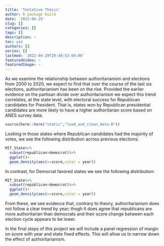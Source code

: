 ```yaml
---
title: 'Tentative Thesis'
author: R package build
date: '2022-04-29'
slug: []
categories: []
tags: []
description: ~
toc: yes
authors: []
series: []
lastmod: '2022-04-29T20:40:53-04:00'
featuredVideo: ~
featuredImage: ~
---
```


As we examine the relationship between authoritarianism and elections from 2000 to 2020, we expect to find that over the course of the last six elections, authoritarianism has been on the rise. Provided the earlier evidence on the partisan divide over authoritarianism we expect this trend correlates, at the state level, with electoral success for Republican candidates for President. That is, states won by Republican presidential candidates are more likely to have a higher authoritarian score based on ANES survey data. 

```r

source(here::here("static","load_and_clean_data.R"))

```

Looking in those states where Republican candidates had the majority of votes, we see the following distribution across previous elections:

```r
MIT_State%>%
  subset(republican>democrat)%>%
  ggplot()+
  geom_density(aes(x=score,color = year))
```


In contrast, for Democrat favored states we see the following distribution:


```r
MIT_State%>%
  subset(republican<democrat)%>%
  ggplot()+
  geom_density(aes(x=score,color = year))
```

From these, we see evidence that, contrary to theory, authoritarianism does not follow a clear trend by year; thogh it does agree that republicans are more authoritarian than democrats and their score change between each election cycle appears to be lower.

In the final steps of this project we will include a panel regression of margin on score with year and state fixed effects. This will allow us to narrow down the effect of authoritarianism.